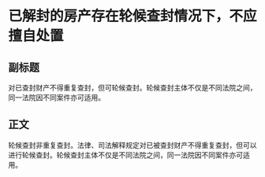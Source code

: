 # 已解封的房产存在轮候查封情况下，不应擅自处置
## 副标题
对已查封财产不得重复查封，但可轮候查封。轮候查封主体不仅是不同法院之间，同一法院因不同案件亦可适用。
## 正文
轮候查封非重复查封。法律、司法解释规定对已被查封财产不得重复查封，但可以进行轮候查封。轮候查封主体不仅是不同法院之间，同一法院因不同案件亦可适用。